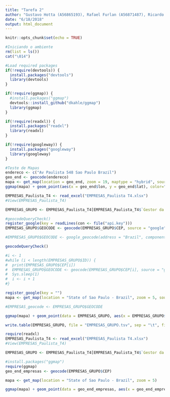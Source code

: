 ```yaml
---
title: "Tarefa 2"
author: "Gustavo Hotta (A56865193), Rafael Furlan (A56871487), Ricardo Squassina Lee (A56843646)"
date: "6/18/2018"
output: html_document
---
```

```r
knitr::opts_chunk$set(echo = TRUE)
```

```r
#Iniciando o ambiente
rm(list = ls())
cat("\014") 
```

```r
#Load required packages
if(!require(devtools)) {
  install.packages("devtools")
  library(devtools)
}

if(!require(ggmap)) {
  #install.packages("ggmap")
  devtools::install_github("dkahle/ggmap")
  library(ggmap)
}

if(!require(readxl)) {
  install.packages("readxl")
  library(readxl)
}

if(!require(googleway)) {
  install.packages("googleway")
  library(googleway)
}

```

```r
#Teste de Mapas
endereco <- c("Av Paulista 548 Sao Paulo Brazil")
geo_end <- geocode(endereco)
mapa <- get_map(location = geo_end, zoom = 19, maptype = "hybrid", source = "google")
ggmap(mapa) + geom_point(aes(x = geo_end$lon, y = geo_end$lat), color="red", size=3, alpha=0.5)
```

```r
EMPRESAS_Paulista_T4 <- read_excel("EMPRESAS_Paulista T4.xlsx")
#View(EMPRESAS_Paulista_T4)

EMPRESAS_GRUPO <- EMPRESAS_Paulista_T4[EMPRESAS_Paulista_T4$`Gestor da Empresa`=="GUSTAVO FUNAYAMA HOTTA" | EMPRESAS_Paulista_T4$`Gestor da Empresa`=="RAFAEL GUSTAVO FURLAN" | EMPRESAS_Paulista_T4$`Gestor da Empresa`=="RICARDO SQUASSINA LEE",]

#geocodeQueryCheck()
register_google(key = readLines(con <- file("api.key")))
EMPRESAS_GRUPO$GEOCODE <- geocode(EMPRESAS_GRUPO$CEP, source = "google", output = "more", override_limit = TRUE)

#EMPRESAS_GRUPO$GEOCODE <- google_geocode(address = "Brazil", components = EMPRESAS_GRUPO$CEP, key = "AIzaSyDtKeCA0LOQ9T__Yj2pKWlr5T54g0bPoNQ")

geocodeQueryCheck()

#i <- 1
#while (i < length(EMPRESAS_GRUPO$ID)) {
#  print(EMPRESAS_GRUPO$CEP[i])
#  EMPRESAS_GRUPO$GEOCODE <- geocode(EMPRESAS_GRUPO$CEP[i], source = "google", output = "more")
#  Sys.sleep(1)
#  i <- i + 1
#}

register_google(key = "")
mapa <- get_map(location = "State of Sao Paulo - Brazil", zoom = 5, source = "google")

#EMPRESAS_geocode <- EMPRESAS_GRUPO$GEOCODE

ggmap(mapa) + geom_point(data = EMPRESAS_GRUPO, aes(x = EMPRESAS_GRUPO$GEOCODE[1], y = EMPRESAS_GRUPO$GEOCODE[2], size = EMPRESAS_GRUPO$`Faturamento 2017`), color="red", alpha=0.5)

write.table(EMPRESAS_GRUPO, file = "EMPRESAS_GRUPO.tsv", sep = "\t", fileEncoding = "UTF-8", row.names = FALSE, col.names = TRUE)

```

```r
require(readxl)
EMPRESAS_Paulista_T4 <- read_excel("EMPRESAS_Paulista T4.xlsx")
#View(EMPRESAS_Paulista_T4)

EMPRESAS_GRUPO <- EMPRESAS_Paulista_T4[EMPRESAS_Paulista_T4$`Gestor da Empresa`=="GUSTAVO FUNAYAMA HOTTA" | EMPRESAS_Paulista_T4$`Gestor da Empresa`=="RAFAEL GUSTAVO FURLAN" | EMPRESAS_Paulista_T4$`Gestor da Empresa`=="RICARDO SQUASSINA LEE",]

#install.packages("ggmap")
require(ggmap)
geo_end_empresas <- geocode(EMPRESAS_GRUPO$CEP)

mapa <- get_map(location = "State of Sao Paulo - Brazil", zoom = 5)

ggmap(mapa) + geom_point(data = geo_end_empresas, aes(x = geo_end_empresas$lon, y = geo_end_empresas$lat, size = EMPRESAS_GRUPO$`Faturamento 2017`), color="red", alpha=0.5)
```